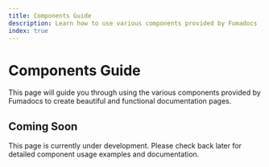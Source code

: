 ```yaml
---
title: Components Guide
description: Learn how to use various components provided by Fumadocs
index: true
---
```


# Components Guide

This page will guide you through using the various components provided by Fumadocs to create beautiful and functional documentation pages.

## Coming Soon

This page is currently under development. Please check back later for detailed component usage examples and documentation.